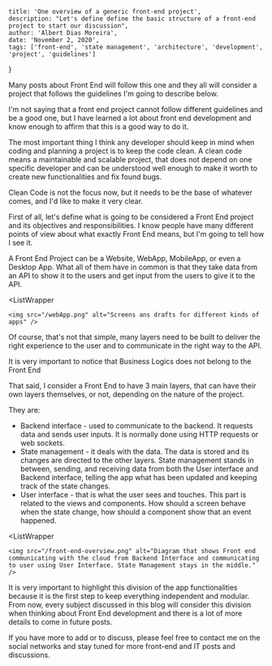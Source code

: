 
    title: 'One overview of a generic front-end project',
    description: "Let's define define the basic structure of a front-end project to start our discussion",
    author: 'Albert Dias Moreira',
    date: 'November 2, 2020',
    tags: ['front-end', 'state management', 'architecture', 'development', 'project', 'guidelines']
}


Many posts about Front End will follow this one and they all will consider a project that follows the guidelines I'm going to describe below.
 
I'm not saying that a front end project cannot follow different guidelines and be a good one, but I have learned a lot about front end development and know enough to affirm that this is a good way to do it.
 
The most important thing I think any developer should keep in mind when coding and planning a project is to keep the code clean. A clean code means a maintainable and scalable project, that does not depend on one specific developer and can be understood well enough to make it worth to create new functionalities and fix found bugs.
 
Clean Code is not the focus now, but it needs to be the base of whatever comes, and I'd like to make it very clear.
 
First of all, let's define what is going to be considered a Front End project and its objectives and responsibilities. I know people have many different points of view about what exactly Front End means, but I'm going to tell how I see it.
 
A Front End Project can be a Website, WebApp, MobileApp, or even a Desktop App. What all of them have in common is that they take data from an API to show it to the users and get input from the users to give it to the API.

<ListWrapper
>
    <img src="/webApp.png" alt="Screens ans drafts for different kinds of apps" />
</ListWrapper>


Of course, that's not that simple, many layers need to be built to deliver the right experience to the user and to communicate in the right way to the API.

It is very important to notice that Business Logics does not belong to the Front End

That said, I consider a Front End to have 3 main layers, that can have their own layers themselves, or not, depending on the nature of the project.

They are:

- Backend interface - used to communicate to the backend. It requests data and sends user inputs. It is normally done using HTTP requests or web sockets.
- State management - it deals with the data. The data is stored and its changes are directed to the other layers. State management stands in between, sending, and receiving data from both the User interface and Backend interface, telling the app what has been updated and keeping track of the state changes.
- User interface - that is what the user sees and touches. This part is related to the views and components. How should a screen behave when the state change, how should a component show that an event happened.

<ListWrapper
>
    <img src="/front-end-overview.png" alt="Diagram that shows Front end communicating with the cloud from Backend Interface and communicating to user using User Interface. State Management stays in the middle." />
</ListWrapper>

It is very important to highlight this division of the app functionalities because it is the first step to keep everything independent and modular.  From now, every subject discussed in this blog will consider this division when thinking about Front End development and there is a lot of more details to come in future posts.

If you have more to add or to discuss, please feel free to contact me on the social networks and stay tuned for more front-end and IT posts and discussions.